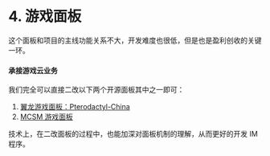 # 4. 游戏面板
这个面板和项目的主线功能关系不大，开发难度也很低，但是也是盈利创收的关键一环。  
#### 承接游戏云业务
我们完全可以直接二改以下两个开源面板其中之一即可：  
1. [翼龙游戏面板：Pterodactyl-China](https://pterodactyl.top/)  
2. [MCSM 游戏面板](https://mcsmanager.com/)  

技术上，在二改面板的过程中，也能加深对面板机制的理解，从而更好的开发 IM 程序。  

